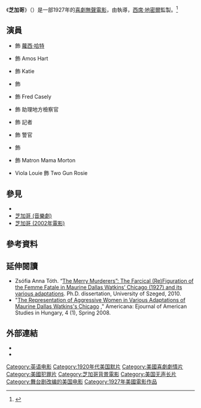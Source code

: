 {{Infobox film
| name = 芝加哥
| original_name  = ''Chicago''
| director = {{link-en|法蘭克·烏爾森|Frank Urson}}
| image	= Chicago lobby card.jpg
| caption = 大堂卡
| image size = 
| producer = [[西席·地密爾|西席·地密爾]]
| writer = {{link-en|瑪琳·達拉絲·華金絲|Maurine Dallas Watkins}}<br />{{link-en|麗諾爾·考費|Lenore Coffee}}
| based_on = 《{{link-en|芝加哥 (舞台劇)|Chicago (play)|芝加哥}}》<br />''Chicago''<br />劇作家：{{link-en|瑪琳·達拉絲·華金絲|Maurine Dallas Watkins}}
| starring = {{link-en|菲利斯·赫佛|Phyllis Haver}}<br />{{link-en|茱莉亞·費耶|Julia Faye}}<br />{{link-en|Victor Varconi|Victor Varconi}}<br />{{link-en|梅·羅布森|May Robson}}
| cinematography =  {{link-en|佩弗利爾·馬利|Peverell Marley}}
| editing = {{link-en|安妮·鮑切恩斯|Anne Bauchens}}
| distributor = [[百代電影公司|百代電影公司]]
| released = {{film date|1927|12|27}}
| runtime = 118分鐘
| country = 美國
| language = [[無聲電影|無聲電影]]（英文字幕卡）
| budget = $303,306
| gross = $483,165
}}
《'''芝加哥'''》（{{lang-en|'''''Chicago'''''}}）是一部1927年的[[喜劇|喜劇]][[無聲電影|無聲電影]]，由{{link-en|法蘭克·烏爾森|Frank Urson}}執導，[[西席·地密爾|西席·地密爾]]監製。<ref>{{Cite web |url = http://www.imdb.com/title/tt0017750/ |title = Chicago |publisher = IMDb |language = en |access-date = 2016-10-17 |archive-date = 2021-05-09 |archive-url = https://web.archive.org/web/20210509044337/https://www.imdb.com/title/tt0017750/ |dead-url = no }}</ref>

== 演員 ==
* {{link-en|菲利斯·赫佛|Phyllis Haver}} 飾 [[蘿西·哈特|蘿西·哈特]]
* {{link-en|Victor Varconi|Victor Varconi}} 飾 Amos Hart
* {{link-en|維吉尼亞·布拉德福德|Virginia Bradford}} 飾 Katie
* {{link-en|羅拔·愛迪生|Robert Edeson}} 飾 {{link-en|比利·弗林 (芝加哥)|Billy Flynn (Chicago)|比利·弗林}}
* {{link-en|尤金·佩里特|Eugene Pallette}} 飾 Fred Casely
* {{link-en|華納·里希蒙德|Warner Richmond}} 飾 助理地方檢察官
* {{link-en|T·羅伊·巴恩斯|T. Roy Barnes}} 飾 記者
* {{link-en|克拉倫斯·伯頓|Clarence Burton}} 飾 警官
* {{link-en|茱莉亞·費耶|Julia Faye}} 飾 {{link-en|薇瑪·姬利|Velma Kelly}}
* {{link-en|梅·羅布森|May Robson}} 飾 Matron Mama Morton
* Viola Louie 飾 Two Gun Rosie

== 參見 ==
* {{link-en|洛克茜·哈特 (電影)|Roxie Hart (film)}}
* [[芝加哥_(音樂劇)|芝加哥 (音樂劇)]]
* [[芝加哥_(電影)|芝加哥 (2002年電影)]]

== 參考資料 ==
{{reflist}}

== 延伸閱讀 ==
* Zsófia Anna Tóth. “[https://web.archive.org/web/20160305084939/http://doktoriiskola.biforium.hu/tezisek/toth_zsofia_anna.pdf The Merry Murderers”: The Farcical (Re)Figuration of the Femme Fatale in Maurine Dallas Watkins’ Chicago (1927) and its various adaptations]. Ph.D. dissertation, University of Szeged, 2010.
*  "[http://americanaejournal.hu/vol4no1/toth The Representation of Aggressive Women in Various Adaptations of Maurine Dallas Watkins's Chicago] {{Wayback|url=http://americanaejournal.hu/vol4no1/toth |date=20090210014114 }}," Americana: Ejournal of American Studies in Hungary, 4 (1), Spring 2008.

== 外部連結 ==
* {{IMDb title|0017750|Chicago}}
* {{Amg title|87105|Chicago}}

[[Category:英语电影|Category:英语电影]]
[[Category:1920年代美国默片|Category:1920年代美国默片]]
[[Category:美國喜劇劇情片|Category:美國喜劇劇情片]]
[[Category:美國犯罪片|Category:美國犯罪片]]
[[Category:芝加哥背景電影|Category:芝加哥背景電影]]
[[Category:美国无声长片|Category:美国无声长片]]
[[Category:舞台剧改编的美国电影|Category:舞台剧改编的美国电影]]
[[Category:1927年美國電影作品|Category:1927年美國電影作品]]